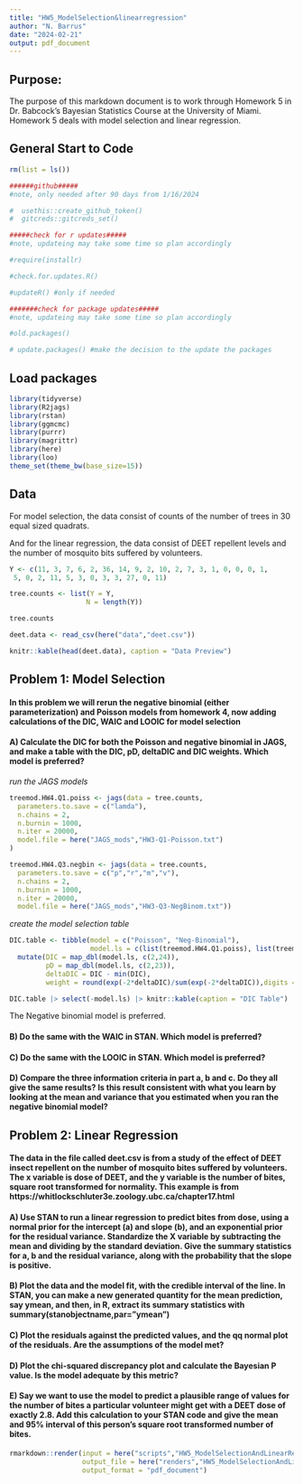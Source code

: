 ```yaml
---
title: "HW5_ModelSelection&linearregression"
author: "N. Barrus"
date: "2024-02-21"
output: pdf_document
---
```



## Purpose:

The purpose of this markdown document is to work through Homework 5 in Dr. Babcock's Bayesian Statistics Course at the University of Miami. Homework 5 deals with model selection and linear regression.  

## General Start to Code

```r

rm(list = ls())

######github#####
#note, only needed after 90 days from 1/16/2024

#  usethis::create_github_token()  
#  gitcreds::gitcreds_set()

#####check for r updates#####
#note, updateing may take some time so plan accordingly

#require(installr)

#check.for.updates.R()

#updateR() #only if needed

#######check for package updates#####
#note, updateing may take some time so plan accordingly

#old.packages()

# update.packages() #make the decision to the update the packages

```

## Load packages

```r

library(tidyverse)
library(R2jags)
library(rstan)
library(ggmcmc)
library(purrr)
library(magrittr)
library(here)
library(loo)
theme_set(theme_bw(base_size=15))

```



## Data  

For model selection, the data consist of counts of the number of trees in 30 equal sized quadrats.  

And for the linear regression, the data consist of DEET repellent levels and the number of mosquito bits suffered by volunteers.

```r
Y <- c(11, 3, 7, 6, 2, 36, 14, 9, 2, 10, 2, 7, 3, 1, 0, 0, 0, 1,
 5, 0, 2, 11, 5, 3, 0, 3, 3, 27, 0, 11)

tree.counts <- list(Y = Y,
                   N = length(Y))

tree.counts

deet.data <- read_csv(here("data","deet.csv"))

knitr::kable(head(deet.data), caption = "Data Preview")
```


## Problem 1: Model Selection  

#### In this problem we will rerun the negative binomial (either parameterization) and Poisson models from homework 4, now adding calculations of the DIC, WAIC and LOOIC for model selection   

#### A) Calculate the DIC for both the Poisson and negative binomial in JAGS, and make a table with the DIC, pD, deltaDIC and DIC weights. Which model is preferred?   

   

*run the JAGS models*  

```r

treemod.HW4.Q1.poiss <- jags(data = tree.counts,
  parameters.to.save = c("lamda"),
  n.chains = 2,
  n.burnin = 1000,
  n.iter = 20000,
  model.file = here("JAGS_mods","HW3-Q1-Poisson.txt")
)

treemod.HW4.Q3.negbin <- jags(data = tree.counts,
  parameters.to.save = c("p","r","m","v"),
  n.chains = 2,
  n.burnin = 1000,
  n.iter = 20000,
  model.file = here("JAGS_mods","HW3-Q3-NegBinom.txt"))

```
   
  
*create the model selection table*  

```r

DIC.table <- tibble(model = c("Poisson", "Neg-Binomial"),
                    model.ls = c(list(treemod.HW4.Q1.poiss), list(treemod.HW4.Q3.negbin))) |> 
  mutate(DIC = map_dbl(model.ls, c(2,24)),
         pD = map_dbl(model.ls, c(2,23)),
         deltaDIC = DIC - min(DIC),
         weight = round(exp(-2*deltaDIC)/sum(exp(-2*deltaDIC)),digits = 5))

DIC.table |> select(-model.ls) |> knitr::kable(caption = "DIC Table")

```
   

The Negative binomial model is preferred.

#### B) Do the same with the WAIC in STAN. Which model is preferred?  

#### C) Do the same with the LOOIC in STAN. Which model is preferred?  

#### D) Compare the three information criteria in part a, b and c. Do they all give the same results? Is this result consistent with what you learn by looking at the mean and variance that you estimated when you ran the negative binomial model?  


## Problem 2: Linear Regression

#### The data in the file called deet.csv is from a study of the effect of DEET insect repellent on the number of mosquito bites suffered by volunteers. The x variable is dose of DEET, and the y variable is the number of bites, square root transformed for normality.  This example is from https://whitlockschluter3e.zoology.ubc.ca/chapter17.html  

#### A) Use STAN to run a linear regression to predict bites from dose, using a normal prior for the intercept (a) and slope (b), and an exponential prior for the residual variance. Standardize the X variable by subtracting the mean and dividing by the standard deviation.  Give the summary statistics for a, b and the residual variance, along with the probability that the slope is positive.   

#### B) Plot the data and the model fit, with the credible interval of the line. In STAN, you can make a new generated quantity for the mean prediction, say ymean, and then, in R, extract its summary statistics with summary(stanobjectname,par=”ymean”)  

#### C) Plot the residuals against the predicted values, and the qq normal plot of the residuals. Are the assumptions of the model met?  

#### D) Plot the chi-squared discrepancy plot and calculate the Bayesian P value. Is the model adequate by this metric?  

#### E) Say we want to use the model to predict a plausible range of values for the number of bites a particular volunteer might get with a DEET dose of exactly 2.8. Add this calculation to your STAN code and give the mean and 95% interval of this person’s square root transformed number of bites.  





```r
rmarkdown::render(input = here("scripts","HW5_ModelSelectionAndLinearRegression.Rmd"),
                  output_file = here("renders","HW5_ModelSelectionAndLinearRegression.pdf"),
                  output_format = "pdf_document")
```